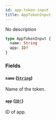 ```yaml
---
id: app-token-input
title: AppTokenInput
---
```


No description

```graphql
type AppTokenInput {
  name: String
  app: ID!
}
```

### Fields

#### `name` ([`String`](/developer/api-reference/scalars/string))

Name of the token.

#### `app` ([`ID!`](/developer/api-reference/scalars/id))

ID of app.
